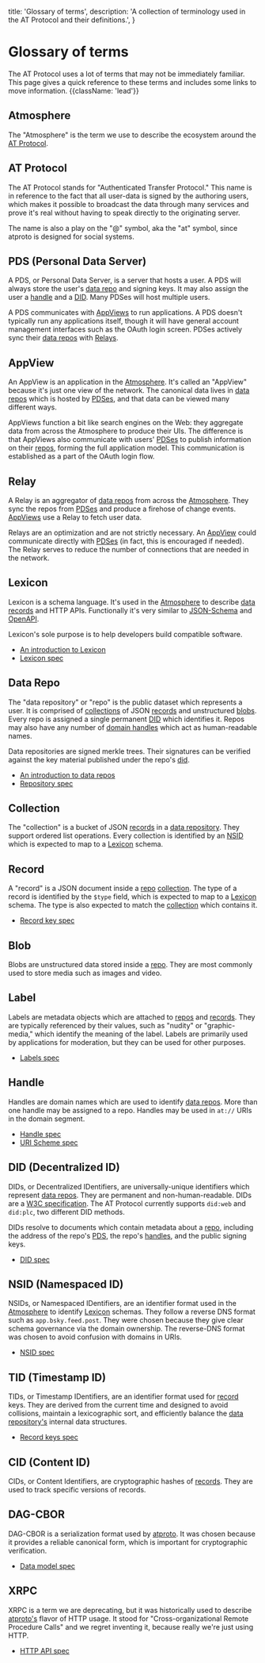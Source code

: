   title: 'Glossary of terms',
  description:
    'A collection of terminology used in the AT Protocol and their definitions.',
}

# Glossary of terms

The AT Protocol uses a lot of terms that may not be immediately familiar. This page gives a quick reference to these terms and includes some links to move information. {{className: 'lead'}}

## Atmosphere

The "Atmosphere" is the term we use to describe the ecosystem around the [AT Protocol](#at-protocol).

## AT Protocol

The AT Protocol stands for "Authenticated Transfer Protocol." This name is in reference to the fact that all user-data is signed by the authoring users, which makes it possible to broadcast the data through many services and prove it's real without having to speak directly to the originating server.

The name is also a play on the "@" symbol, aka the "at" symbol, since atproto is designed for social systems.

## PDS (Personal Data Server)

A PDS, or Personal Data Server, is a server that hosts a user. A PDS will always store the user's [data repo](#data-repo) and signing keys. It may also assign the user a [handle](#handle) and a [DID](#did-decentralized-id). Many PDSes will host multiple users.

A PDS communicates with [AppViews](#appview) to run applications. A PDS doesn't typically run any applications itself, though it will have general account management interfaces such as the OAuth login screen. PDSes actively sync their [data repos](#data-repo) with [Relays](#relay).

## AppView

An AppView is an application in the [Atmosphere](#atmosphere). It's called an "AppView" because it's just one view of the network. The canonical data lives in [data repos](#data-repo) which is hosted by [PDSes](#pds-personal-data-server), and that data can be viewed many different ways.

AppViews function a bit like search engines on the Web: they aggregate data from across the Atmosphere to produce their UIs. The difference is that AppViews also communicate with users' [PDSes](#pds) to publish information on their [repos](#data-repo), forming the full application model. This communication is established as a part of the OAuth login flow.

## Relay

A Relay is an aggregator of [data repos](#data-repo) from across the [Atmosphere](#atmosphere). They sync the repos from [PDSes](#pds) and produce a firehose of change events. [AppViews](#appview) use a Relay to fetch user data.

Relays are an optimization and are not strictly necessary. An [AppView](#appview) could communicate directly with [PDSes](#pds) (in fact, this is encouraged if needed). The Relay serves to reduce the number of connections that are needed in the network.

## Lexicon

Lexicon is a schema language. It's used in the [Atmosphere](#atmosphere) to describe [data records](#record) and HTTP APIs. Functionally it's very similar to [JSON-Schema](https://json-schema.org/) and [OpenAPI](https://www.openapis.org/).

Lexicon's sole purpose is to help developers build compatible software.

- [An introduction to Lexicon](/guides/lexicon)
- [Lexicon spec](/specs/lexicon)

## Data Repo

The "data repository" or "repo" is the public dataset which represents a user. It is comprised of [collections](#collection) of JSON [records](#record) and unstructured [blobs](#blob). Every repo is assigned a single permanent [DID](#did-decentralized-id) which identifies it. Repos may also have any number of [domain handles](#handle) which act as human-readable names.

Data repositories are signed merkle trees. Their signatures can be verified against the key material published under the repo's [did](#did-decentralized-id).

- [An introduction to data repos](/guides/data-repos)
- [Repository spec](/specs/repository)

## Collection

The "collection" is a bucket of JSON [records](#record) in a [data repository](#data-repo). They support ordered list operations. Every collection is identified by an [NSID](#nsid-namespaced-id) which is expected to map to a [Lexicon](#lexicon) schema.

## Record

A "record" is a JSON document inside a [repo](#data-repo) [collection](#collection). The type of a record is identified by the `$type` field, which is expected to map to a [Lexicon](#lexicon) schema. The type is also expected to match the [collection](#collection) which contains it.

- [Record key spec](/specs/record-key)

## Blob

Blobs are unstructured data stored inside a [repo](#data-repo). They are most commonly used to store media such as images and video.

## Label

Labels are metadata objects which are attached to [repos](#data-repo) and [records](#record). They are typically referenced by their values, such as "nudity" or "graphic-media," which identify the meaning of the label. Labels are primarily used by applications for moderation, but they can be used for other purposes.

- [Labels spec](/specs/label)

## Handle

Handles are domain names which are used to identify [data repos](#data-repo). More than one handle may be assigned to a repo. Handles may be used in `at://` URIs in the domain segment.

- [Handle spec](/specs/handle)
- [URI Scheme spec](/specs/at-uri-scheme)

## DID (Decentralized ID)

DIDs, or Decentralized IDentifiers, are universally-unique identifiers which represent [data repos](#data-repo). They are permanent and non-human-readable. DIDs are a [W3C specification](https://www.w3.org/TR/did-core/). The AT Protocol currently supports `did:web` and `did:plc`, two different DID methods.

DIDs resolve to documents which contain metadata about a [repo](#data-repo), including the address of the repo's [PDS](#pds), the repo's [handles](#handle), and the public signing keys.

- [DID spec](/specs/did)

## NSID (Namespaced ID)

NSIDs, or Namespaced IDentifiers, are an identifier format used in the [Atmosphere](#atmosphere) to identify [Lexicon](#lexicon) schemas. They follow a reverse DNS format such as `app.bsky.feed.post`. They were chosen because they give clear schema governance via the domain ownership. The reverse-DNS format was chosen to avoid confusion with domains in URIs.

- [NSID spec](/specs/nsid)

## TID (Timestamp ID)

TIDs, or Timestamp IDentifiers, are an identifier format used for [record](#record) keys. They are derived from the current time and designed to avoid collisions, maintain a lexicographic sort, and efficiently balance the [data repository's](#data-repo) internal data structures.

- [Record keys spec](/specs/record-key)

## CID (Content ID)

CIDs, or Content Identifiers, are cryptographic hashes of [records](#record). They are used to track specific versions of records.

## DAG-CBOR

DAG-CBOR is a serialization format used by [atproto](#at-protocol). It was chosen because it provides a reliable canonical form, which is important for cryptographic verification.

- [Data model spec](/specs/data-model)

## XRPC

XRPC is a term we are deprecating, but it was historically used to describe [atproto's](#at-protocol) flavor of HTTP usage. It stood for "Cross-organizational Remote Procedure Calls" and we regret inventing it, because really we're just using HTTP.

- [HTTP API spec](/specs/xrpc)
